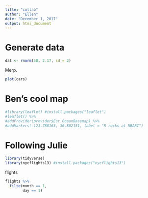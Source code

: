 ```yaml
---
title: "collab"
author: "Ellen"
date: "December 1, 2017"
output: html_document
---
```


# Generate data
```r
dat <- rnorm(50, 2.17, sd = 2)
```

Merp. 

```r
plot(cars)
```

# Ben's cool map
```r
#library(leaflet) #install.packages("leaflet")
#leaflet() %>%
#addProvider(provider$Esr.OceanBasemap) %>%
#addMarkers(-121.788163, 36.802151, label = "R rocks at MBARI")
```

# Following Julie
```r
library(tidyverse)
library(nycflights13) #install.packages("nycflights13")
```

flights
```r
flights %>%
  filte(month == 1,
        day == 1)
```
